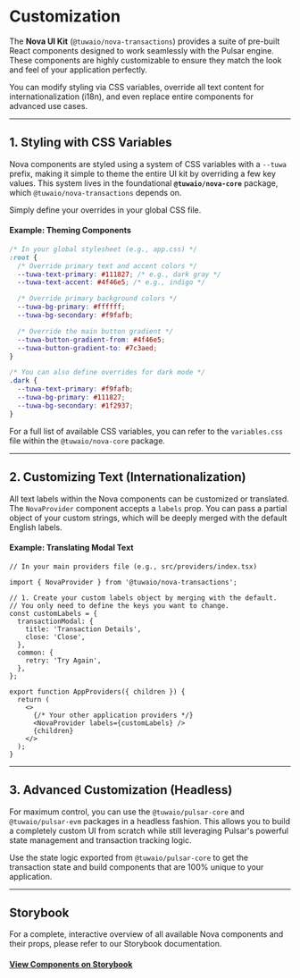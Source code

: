 # Customization

The **Nova UI Kit** (`@tuwaio/nova-transactions`) provides a suite of pre-built React components designed to work seamlessly with the Pulsar engine. These components are highly customizable to ensure they match the look and feel of your application perfectly.

You can modify styling via CSS variables, override all text content for internationalization (i18n), and even replace entire components for advanced use cases.

---

## 1. Styling with CSS Variables

Nova components are styled using a system of CSS variables with a `--tuwa` prefix, making it simple to theme the entire UI kit by overriding a few key values. This system lives in the foundational **`@tuwaio/nova-core`** package, which `@tuwaio/nova-transactions` depends on.

Simply define your overrides in your global CSS file.

#### Example: Theming Components

```css
/* In your global stylesheet (e.g., app.css) */
:root {
  /* Override primary text and accent colors */
  --tuwa-text-primary: #111827; /* e.g., dark gray */
  --tuwa-text-accent: #4f46e5; /* e.g., indigo */

  /* Override primary background colors */
  --tuwa-bg-primary: #ffffff;
  --tuwa-bg-secondary: #f9fafb;

  /* Override the main button gradient */
  --tuwa-button-gradient-from: #4f46e5;
  --tuwa-button-gradient-to: #7c3aed;
}

/* You can also define overrides for dark mode */
.dark {
  --tuwa-text-primary: #f9fafb;
  --tuwa-bg-primary: #111827;
  --tuwa-bg-secondary: #1f2937;
}
```

For a full list of available CSS variables, you can refer to the `variables.css` file within the `@tuwaio/nova-core` package.

---

## 2. Customizing Text (Internationalization)

All text labels within the Nova components can be customized or translated. The `NovaProvider` component accepts a `labels` prop. You can pass a partial object of your custom strings, which will be deeply merged with the default English labels.

#### Example: Translating Modal Text

```tsx
// In your main providers file (e.g., src/providers/index.tsx)

import { NovaProvider } from '@tuwaio/nova-transactions';

// 1. Create your custom labels object by merging with the default.
// You only need to define the keys you want to change.
const customLabels = {
  transactionModal: {
    title: 'Transaction Details',
    close: 'Close',
  },
  common: {
    retry: 'Try Again',
  },
};

export function AppProviders({ children }) {
  return (
    <>
      {/* Your other application providers */}
      <NovaProvider labels={customLabels} />
      {children}
    </>
  );
}
```

---

## 3. Advanced Customization (Headless)

For maximum control, you can use the `@tuwaio/pulsar-core` and `@tuwaio/pulsar-evm` packages in a headless fashion. This allows you to build a completely custom UI from scratch while still leveraging Pulsar's powerful state management and transaction tracking logic.

Use the state logic exported from `@tuwaio/pulsar-core` to get the transaction state and build components that are 100% unique to your application.

---

## Storybook

For a complete, interactive overview of all available Nova components and their props, please refer to our Storybook documentation.

#### [View Components on Storybook](https://stories.tuwa.io/)
